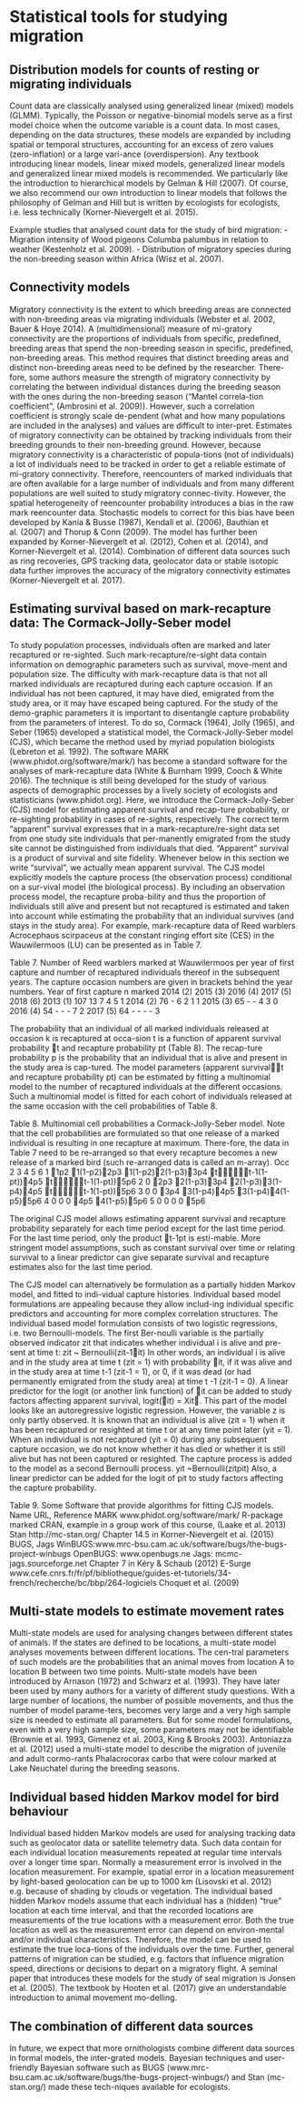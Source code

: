 # Statistical tools for studying migration 

##	Distribution models for counts of resting or migrating individuals
Count data are classically analysed using generalized linear (mixed) models (GLMM). Typically, the Poisson or negative-binomial models serve as a first model choice when the outcome variable is a count data. In most cases, depending on the data structures, these models are expanded by including spatial or temporal structures, accounting for an excess of zero values (zero-inflation) or a large vari-ance (overdispersion). Any textbook introducing linear models, linear mixed models, generalized linear models and generalized linear mixed models is recommended. We particularly like the introduction to hierarchical models by Gelman & Hill (2007). Of course, we also recommend our own introduction to linear models that follows the philosophy of Gelman and Hill but is written by ecologists for ecologists, i.e. less technically (Korner-Nievergelt et al. 2015).

Example studies that analysed count data for the study of bird migration:
- Migration intensity of Wood pigeons Columba palumbus in relation to weather (Kestenholz et al. 2009).
- Distribution of migratory species during the non-breeding season within Africa (Wisz et al. 2007).

##	Connectivity models
Migratory connectivity is the extent to which breeding areas are connected with non-breeding areas via migrating individuals (Webster et al. 2002, Bauer & Hoye 2014). A (multidimensional) measure of mi-gratory connectivity are the proportions of individuals from specific, predefined, breeding areas that spend the non-breeding season in specific, predefined, non-breeding areas. This method requires that distinct breeding areas and distinct non-breeding areas need to be defined by the researcher. There-fore, some authors measure the strength of migratory connectivity by correlating the between individual distances during the breeding season with the ones during the non-breeding season (“Mantel correla-tion coefficient”, (Ambrosini et al. 2009)). However, such a correlation coefficient is strongly scale de-pendent (what and how many populations are included in the analyses) and values are difficult to inter-pret. 
Estimates of migratory connectivity can be obtained by tracking individuals from their breeding grounds to their non-breeding ground. However, because migratory connectivity is a characteristic of popula-tions (not of individuals) a lot of individuals need to be tracked in order to get a reliable estimate of mi-gratory connectivity. Therefore, reencounters of marked individuals that are often available for a large number of individuals and from many different populations are well suited to study migratory connec-tivity. However, the spatial heterogeneity of reencounter probability introduces a bias in the raw mark reencounter data. Stochastic models to correct for this bias have been developed by Kania & Busse (1987), Kendall et al. (2006), Bauthian et al. (2007) and Thorup & Conn (2009). The model has further been expanded by Korner-Nievergelt et al. (2012), Cohen et al. (2014), and Korner-Nievergelt et al. (2014). Combination of different data sources such as ring recoveries, GPS tracking data, geolocator data or stable isotopic data further improves the accuracy of the migratory connectivity estimates (Korner-Nievergelt et al. 2017).

##	Estimating survival based on mark-recapture data: The Cormack-Jolly-Seber model
To study population processes, individuals often are marked and later recaptured or re-sighted. Such mark-recapture/re-sight data contain information on demographic parameters such as survival, move-ment and population size. The difficulty with mark-recapture data is that not all marked individuals are recaptured during each capture occasion. If an individual has not been captured, it may have died, emigrated from the study area, or it may have escaped being captured. For the study of the demo-graphic parameters it is important to disentangle capture probability from the parameters of interest. To do so, Cormack (1964), Jolly (1965), and Seber (1965) developed a statistical model, the Cormack-Jolly-Seber model (CJS), which became the method used by myriad population biologists (Lebreton et al. 1992). The software MARK (www.phidot.org/software/mark/) has become a standard software for the analyses of mark-recapture data (White & Burnham 1999, Cooch & White 2016). The technique is still being developed for the study of various aspects of demographic processes by a lively society of ecologists and statisticians (www.phidot.org).
Here, we introduce the Cormack-Jolly-Seber (CJS) model for estimating apparent survival and recap-ture probability, or re-sighting probability in cases of re-sights, respectively. The correct term “apparent” survival expresses that in a mark-recapture/re-sight data set from one study site individuals that per-manently emigrated from the study site cannot be distinguished from individuals that died. “Apparent” survival is a product of survival and site fidelity. Whenever below in this section we write “survival”, we actually mean apparent survival. 
The CJS model explicitly models the capture process (the observation process) conditional on a sur-vival model (the biological process). By including an observation process model, the recapture proba-bility and thus the proportion of individuals still alive and present but not recaptured is estimated and taken into account while estimating the probability that an individual survives (and stays in the study area). 
For example, mark-recapture data of Reed warblers Acrocephaus scirpaceus at the constant ringing effort site (CES) in the Wauwilermoos (LU) can be presented as in Table 7.

Table 7. Number of Reed warblers marked at Wauwilermoos per year of first capture and number of recaptured individuals thereof in the subsequent years. The capture occasion numbers are given in brackets behind the year numbers. 
Year of first capture	n marked	2014 (2)	2015 (3)	2016 (4)	2017 (5)	2018 (6)
2013 (1)	107	13	7	4	5	1
2014 (2)	76	-	6	2	1	1
2015 (3)	65	-	-	4	3	0
2016 (4)	54	-	-	-	7	2
2017 (5)	64	-	-	-	-	3

The probability that an individual of all marked individuals released at occasion k is recaptured at occa-sion t is a function of apparent survival probability t and recapture probability pt (Table 8). The recap-ture probability p is the probability that an individual that is alive and present in the study area is cap-tured. The model parameters (apparent survivalt and recapture probability pt) can be estimated by fitting a multinomial model to the number of recaptured individuals at the different occasions. Such a multinomial model is fitted for each cohort of individuals released at the same occasion with the cell probabilities of Table 8.

Table 8. Multinomial cell probabilities a Cormack-Jolly-Seber model. Note that the cell probabilities are formulated so that one release of a marked individual is resulting in one recapture at maximum. There-fore, the data in Table 7 need to be re-arranged so that every recapture becomes a new release of a marked bird (such re-arranged data is called an m-array).
Occ	2	3	4	5	6
1	1p2	1(1-p2)2p3	1(1-p2)2(1-p3)3p4	tt-1(1-pt))4p5	tt-1(1-pt))5p6
2	0	2p3	2(1-p3)3p4	2(1-p3)3(1-p4)4p5	tt-1(1-pt))5p6
3	0	0	3p4	3(1-p4)4p5	3(1-p4)4(1-p5)5p6
4	0	0	0	4p5	4(1-p5)5p6
5	0	0	0	0	5p6

The original CJS model allows estimating apparent survival and recapture probability separately for each time period except for the last time period. For the last time period, only the product t-1pt is esti-mable. More stringent model assumptions, such as constant survival over time or relating survival to a linear predictor can give separate survival and recapture estimates also for the last time period.

The CJS model can alternatively be formulation as a partially hidden Markov model, and fitted to indi-vidual capture histories. Individual based model formulations are appealing because they allow includ-ing individual specific predictors and accounting for more complex correlation structures. The individual based model formulation consists of two logistic regressions, i.e. two Bernoulli-models. The first Ber-noulli variable is the partially observed indicator zit that indicates whether individual i is alive and pre-sent at time t:
zit ~ Bernoulli(zit-1it)
In other words, an individual i is alive and in the study area at time t (zit = 1) with probability it, if it was alive and in the study area at time t-1 (zit-1 = 1), or 0, if it was dead (or had permanently emigrated from the study area) at time t -1 (zit-1 = 0). A linear predictor for the logit (or another link function) of it can be added to study factors affecting apparent survival, logit(it) = Xit. This part of the model looks like an autoregressive logistic regression. However, the variable z is only partly observed. It is known that an individual is alive (zit = 1) when it has been recaptured or resighted at time t or at any time point later (yit = 1). When an individual is not recaptured (yit = 0) during any subsequent capture occasion, we do not know whether it has died or whether it is still alive but has not been captured or resighted. The capture process is added to the model as a second Bernoulli process.
yit ~Bernoulli(zitpit)
Also, a linear predictor can be added for the logit of pit to study factors affecting the capture probability.

Table 9. Some Software that provide algorithms for fitting CJS models.
Name	URL, Reference
MARK	www.phidot.org/software/mark/
R-package marked	CRAN, example in a group work of this course, (Laake et al. 2013)
Stan	http://mc-stan.org/
Chapter 14.5 in Korner-Nievergelt et al. (2015)
BUGS, Jags	WinBUGS:www.mrc-bsu.cam.ac.uk/software/bugs/the-bugs-project-winbugs
OpenBUGS: www.openbugs.ne
Jags: mcmc-jags.sourceforge.net
Chapter 7 in Kéry & Schaub (2012)
E-Surge	www.cefe.cnrs.fr/fr/pf/bibliotheque/guides-et-tutoriels/34-french/recherche/bc/bbp/264-logiciels
Choquet et al. (2009)


##	Multi-state models to estimate movement rates
Multi-state models are used for analysing changes between different states of animals. If the states are defined to be locations, a multi-state model analyses movements between different locations. The cen-tral parameters of such models are the probabilities that an animal moves from location A to location B between two time points. Multi-state models have been introduced by Arnason (1972) and Schwarz et al. (1993). They have later been used by many authors for a variety of different study questions. With a large number of locations, the number of possible movements, and thus the number of model parame-ters, becomes very large and a very high sample size is needed to estimate all parameters. But for some model formulations, even with a very high sample size, some parameters may not be identifiable (Brownie et al. 1993, Gimenez et al. 2003, King & Brooks 2003).
Antoniazza et al. (2012) used a multi-state model to describe the migration of juvenile and adult cormo-rants Phalacrocorax carbo that were colour marked at Lake Neuchatel during the breeding seasons. 

##	Individual based hidden Markov model for bird behaviour
Individual based hidden Markov models are used for analysing tracking data such as geolocator data or satellite telemetry data. Such data contain for each individual location measurements repeated at regular time intervals over a longer time span. Normally a measurement error is involved in the location measurement. For example, spatial error in a location measurement by light-based geolocation can be up to 1000 km (Lisovski et al. 2012) e.g. because of shading by clouds or vegetation.
The individual based hidden Markov models assume that each individual has a (hidden) "true" location at each time interval, and that the recorded locations are measurements of the true locations with a measurement error. Both the true location as well as the measurement error can depend on environ-mental and/or individual characteristics. Therefore, the model can be used to estimate the true loca-tions of the individuals over the time. Further, general patterns of migration can be studied, e.g. factors that influence migration speed, directions or decisions to depart on a migratory flight.
A seminal paper that introduces these models for the study of seal migration is Jonsen et al. (2005). The textbook by Hooten et al. (2017) give an understandable introduction to animal movement mo-delling.


##	The combination of different data sources
In future, we expect that more ornithologists combine different data sources in formal models, the inter-grated models. Bayesian techniques and user-friendly Bayesian software such as BUGS (www.mrc-bsu.cam.ac.uk/software/bugs/the-bugs-project-winbugs/) and Stan (mc-stan.org/) made these tech-niques available for ecologists. 

